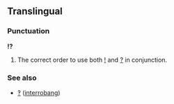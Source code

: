 ==Translingual==
===Punctuation===
'''!?'''

# The correct order to use both [[!]] and [[?]] in conjunction.

===See also===
*[[‽]] ([[interrobang]])